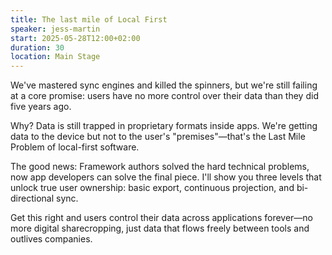```yaml
---
title: The last mile of Local First
speaker: jess-martin
start: 2025-05-28T12:00+02:00
duration: 30
location: Main Stage
---
```


We've mastered sync engines and killed the spinners, but we're still failing at a core promise: users have no more control over their data than they did five years ago.

Why? Data is still trapped in proprietary formats inside apps. We're getting data to the device but not to the user's "premises"—that's the Last Mile Problem of local-first software.

The good news: Framework authors solved the hard technical problems, now app developers can solve the final piece. I'll show you three levels that unlock true user ownership: basic export, continuous projection, and bi-directional sync.

Get this right and users control their data across applications forever—no more digital sharecropping, just data that flows freely between tools and outlives companies.
